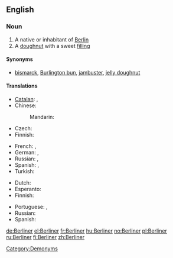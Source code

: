 ==English==

===Noun===
{{wikipedia}}
{{en-noun}}

# A native or inhabitant of [[Berlin]] {{audio|De-Berliner.ogg|Audio}}
# A [[doughnut]] with a sweet [[filling]] {{audio|De-Berliner.ogg|Audio}}

====Synonyms====
* {{sense|filled doughnut}} [[bismarck]], [[Burlington bun]], [[jambuster]], [[jelly doughnut]]

====Translations====
{{trans-top|native or inhabitant of Berlin}}
* [[Catalan]]: {{t|ca|berlinès|m}}, {{t|ca|berlinesa|f}}
* Chinese:
*: Mandarin: {{t-|cmn|柏林人|tr=Bólínrén|sc=Hani}}
* Czech: {{t-|cs|Berlíňan|m}}
* Finnish: {{t+|fi|berliiniläinen}}
{{trans-mid}}
* French: {{t+|fr|berlinois|m}},  {{t+|fr|berlinoise|f}}
* German: {{t+|de|Berliner|m}},  {{t+|de|Berlinerin|f}}
* Russian: {{t|ru|берлинец|m|tr=berlínec}},  {{t|ru|берлинка|f|tr=berlínka}}
* Spanish: {{t|es|berlinés|m}}, {{t|es|berlinesa|f}}
* Turkish: {{t-|tr|Berlinli}}
{{trans-bottom}}

{{trans-top|doughnut}}
* Dutch: {{t|nl|Berlinerbol}}
* Esperanto: {{t|eo|benjeto|xs=Esperanto}}
* Finnish: {{t|fi|hillomunkki}}
{{trans-mid}}
* Portuguese: {{t+|pt|sonho|m}}, {{t|pt|bola de berlim}}
* Russian: {{t|ru|берлинер|tr=berliner}}
* Spanish: {{t|es|berlinesa}}
{{trans-bottom}}

[[Category:Demonyms]]

[[de:Berliner]]
[[el:Berliner]]
[[fr:Berliner]]
[[hu:Berliner]]
[[no:Berliner]]
[[pl:Berliner]]
[[ru:Berliner]]
[[fi:Berliner]]
[[zh:Berliner]]